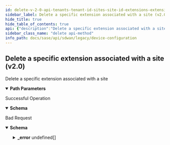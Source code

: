 ```yaml
---
id: delete-v-2-0-api-tenants-tenant-id-sites-site-id-extensions-extension-id
sidebar_label: Delete a specific extension associated with a site (v2.0)
hide_title: true
hide_table_of_contents: true
api: {"description":"Delete a specific extension associated with a site","operationId":"delete-v2.0-api-tenants-tenant_id-sites-site_id-extensions-extension_id","parameters":[{"description":"tenant ID","in":"path","name":"tenant_id","required":true,"schema":{"description":"Tenant Id","type":"string"}},{"description":"site ID","in":"path","name":"site_id","required":true,"schema":{"description":"Site Id","type":"string"}},{"description":"extension ID","in":"path","name":"extension_id","required":true,"schema":{"description":"Extension Id","type":"string"}}],"responses":{"200":{"content":{"application/json":{"schema":{"properties":{"conf":{"type":"object"},"disabled":{"description":"Disabled","type":"boolean"},"entity_id":{"description":"Entity Id: Pattern(error = INVALID_ENTITY_ID: Invalid entity id. Only numbers are allowed., regexp = [0-9]+$) ","type":"string"},"id":{"description":"Id","type":"string"},"name":{"description":"Name: NotEmpty(error = EXTENSION_NAME_REQD: Provide valid {} attribute) Size(max = 128, error = INVALID_EXTENSION_NAME: Provide valid {} attribute. Invalid value {}, min = 0) ","type":"string"},"namespace":{"description":"Namespace: NotEmpty(error = EXTENSION_NAMESPACE_REQD: Provide valid {} attribute) Pattern(error = INVALID_EXTENSION_NAMESPACE: Provide valid {} attribute. Invalid value {}, regexp = ^[a-z][a-z0-9/]*[a-z0-9]+$) ","type":"string"},"tenant_id":{"description":"Tenant Id: NotNull Digits(fraction = 0, integer = 20, TENANT_ID_INVALID_0001) ","type":"string"}},"required":["conf","namespace","name","tenant_id"]}}},"description":"Successful Operation"},"400":{"content":{"application/json":{"example":{"value":{"_error":[{"code":"EXTENSION_NOT_FOUND"}]}},"schema":{"properties":{"_error":{"items":{"properties":{"code":{"type":"string"},"message":{"type":"string"}}},"type":"array"}}}}},"description":"Bad Request"}},"tags":["Device Configuration"],"method":"delete","path":"/v2.0/api/tenants/{tenant_id}/sites/{site_id}/extensions/{extension_id}","info":{"contact":{},"description":"List of APIs used to manage your device software to upgrade, retrieve available software images, and upgrade status information.","title":"Device Configuration","version":"Latest"},"postman":{"name":"Delete a specific extension associated with a site (v2.0)","description":{"content":"Delete a specific extension associated with a site","type":"text/plain"},"url":{"path":["v2.0","api","tenants",":tenant_id","sites",":site_id","extensions",":extension_id"],"host":["{{baseUrl}}"],"query":[],"variable":[{"disabled":false,"description":{"content":"(Required) tenant ID","type":"text/plain"},"type":"any","value":"","key":"tenant_id"},{"disabled":false,"description":{"content":"(Required) site ID","type":"text/plain"},"type":"any","value":"","key":"site_id"},{"disabled":false,"description":{"content":"(Required) extension ID","type":"text/plain"},"type":"any","value":"","key":"extension_id"}]},"header":[{"key":"Accept","value":"application/json"}],"method":"DELETE"}}
sidebar_class_name: "delete api-method"
info_path: docs/sase/api/sdwan/legacy/device-configuration
---
```



## Delete a specific extension associated with a site (v2.0)



Delete a specific extension associated with a site

<details style={{"marginBottom":"1rem"}} data-collapsed={false} open={true}><summary style={{}}><strong>Path Parameters</strong></summary><div><ul><ParamsItem className={"paramsItem"} param={{"description":"tenant ID","in":"path","name":"tenant_id","required":true,"schema":{"description":"Tenant Id","type":"string"}}}></ParamsItem><ParamsItem className={"paramsItem"} param={{"description":"site ID","in":"path","name":"site_id","required":true,"schema":{"description":"Site Id","type":"string"}}}></ParamsItem><ParamsItem className={"paramsItem"} param={{"description":"extension ID","in":"path","name":"extension_id","required":true,"schema":{"description":"Extension Id","type":"string"}}}></ParamsItem></ul></div></details><div><ApiTabs><TabItem label={"200"} value={"200"}><div>

Successful Operation

</div><div><MimeTabs groupId={"mime-type"}><TabItem label={"application/json"} value={"application/json"}><SchemaTabs groupId={"schema-tabs"}><TabTtem label={"Schema"} value={"Schema"}><details style={{}} data-collapsed={false} open={true}><summary style={{"textAlign":"left"}}><strong>Schema</strong></summary><div style={{"textAlign":"left","marginLeft":"1rem"}}></div><ul style={{"marginLeft":"1rem"}}><SchemaItem collapsible={false} name={"conf"} required={false} schemaDescription={undefined} schemaName={"object"} qualifierMessage={undefined} defaultValue={undefined}></SchemaItem><SchemaItem collapsible={false} name={"disabled"} required={false} schemaDescription={"Disabled"} schemaName={"boolean"} qualifierMessage={undefined} defaultValue={undefined}></SchemaItem><SchemaItem collapsible={false} name={"entity_id"} required={false} schemaDescription={"Entity Id: Pattern(error = INVALID_ENTITY_ID: Invalid entity id. Only numbers are allowed., regexp = [0-9]+$) "} schemaName={"string"} qualifierMessage={undefined} defaultValue={undefined}></SchemaItem><SchemaItem collapsible={false} name={"id"} required={false} schemaDescription={"Id"} schemaName={"string"} qualifierMessage={undefined} defaultValue={undefined}></SchemaItem><SchemaItem collapsible={false} name={"name"} required={false} schemaDescription={"Name: NotEmpty(error = EXTENSION_NAME_REQD: Provide valid {} attribute) Size(max = 128, error = INVALID_EXTENSION_NAME: Provide valid {} attribute. Invalid value {}, min = 0) "} schemaName={"string"} qualifierMessage={undefined} defaultValue={undefined}></SchemaItem><SchemaItem collapsible={false} name={"namespace"} required={false} schemaDescription={"Namespace: NotEmpty(error = EXTENSION_NAMESPACE_REQD: Provide valid {} attribute) Pattern(error = INVALID_EXTENSION_NAMESPACE: Provide valid {} attribute. Invalid value {}, regexp = ^[a-z][a-z0-9/]*[a-z0-9]+$) "} schemaName={"string"} qualifierMessage={undefined} defaultValue={undefined}></SchemaItem><SchemaItem collapsible={false} name={"tenant_id"} required={false} schemaDescription={"Tenant Id: NotNull Digits(fraction = 0, integer = 20, TENANT_ID_INVALID_0001) "} schemaName={"string"} qualifierMessage={undefined} defaultValue={undefined}></SchemaItem></ul></details></TabTtem></SchemaTabs></TabItem></MimeTabs></div></TabItem><TabItem label={"400"} value={"400"}><div>

Bad Request

</div><div><MimeTabs groupId={"mime-type"}><TabItem label={"application/json"} value={"application/json"}><SchemaTabs groupId={"schema-tabs"}><TabTtem label={"Schema"} value={"Schema"}><details style={{}} data-collapsed={false} open={true}><summary style={{"textAlign":"left"}}><strong>Schema</strong></summary><div style={{"textAlign":"left","marginLeft":"1rem"}}></div><ul style={{"marginLeft":"1rem"}}><SchemaItem collapsible={true} className={"schemaItem"}><details style={{}}><summary style={{}}><strong>_error</strong><span style={{"opacity":"0.6"}}> undefined[]</span></summary><div style={{"marginLeft":"1rem"}}><SchemaItem collapsible={false} name={"code"} required={false} schemaDescription={undefined} schemaName={"string"} qualifierMessage={undefined} defaultValue={undefined}></SchemaItem><SchemaItem collapsible={false} name={"message"} required={false} schemaDescription={undefined} schemaName={"string"} qualifierMessage={undefined} defaultValue={undefined}></SchemaItem></div></details></SchemaItem></ul></details></TabTtem><TabItem label={"Example"} value={"Example"}><ResponseSamples responseExample={"{\n  \"value\": {\n    \"_error\": [\n      {\n        \"code\": \"EXTENSION_NOT_FOUND\"\n      }\n    ]\n  }\n}"}></ResponseSamples></TabItem></SchemaTabs></TabItem></MimeTabs></div></TabItem></ApiTabs></div>
      